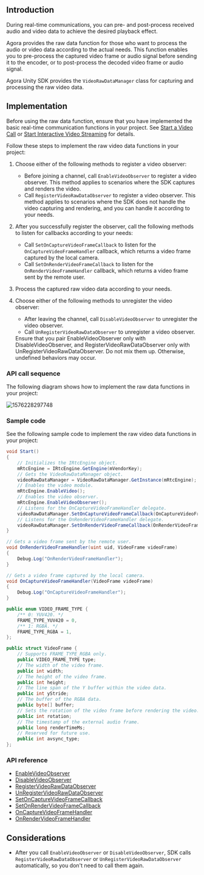 <PlatformWrapper platform="unity">

## Introduction

During real-time communications, you can pre- and post-process received audio and video data to achieve the desired playback effect.

Agora provides the raw data function for those who want to process the audio or video data according to the actual needs. This function enables you to pre-process the captured video frame or audio signal before sending it to the encoder, or to post-process the decoded video frame or audio signal.

Agora Unity SDK provides the `VideoRawDataManager` class for capturing and processing the raw video data.

## Implementation

Before using the raw data function, ensure that you have implemented the basic real-time communication functions in your project. See [Start a Video Call](/3.7.1/video-calling/quickstart-guide/get-started-sdk) or [Start Interactive Video Streaming](../quickstart-guide/start-video-streaming) for details.

Follow these steps to implement the raw video data functions in your project:

1. Choose either of the following methods to register a video observer:
   - Before joining a channel, call `EnableVideoObserver` to register a video observer. This method applies to scenarios where the SDK captures and renders the video.
   - Call `RegisterVideoRawDataObserver` to register a video observer. This method applies to scenarios where the SDK does not handle the video capturing and rendering, and you can handle it according to your needs.

2. After you successfully register the observer, call the following methods to listen for callbacks according to your needs:
   - Call `SetOnCaptureVideoFrameCallback` to listen for the `OnCaptureVideoFrameHandler` callback, which returns a video frame captured by the local camera.
   - Call `SetOnRenderVideoFrameCallback` to listen for the `OnRenderVideoFrameHandler` callback, which returns a video frame sent by the remote user.
3. Process the captured raw video data according to your needs.
4. Choose either of the following methods to unregister the video observer:
   - After leaving the channel, call `DisableVideoObserver` to unregister the video observer.
   - Call `UnRegisterVideoRawDataObserver` to unregister a video observer.
   <div class="alert note">Ensure that you pair EnableVideoObserver only with DisableVideoObserver, and RegisterVideoRawDataObserver only with UnRegisterVideoRawDataObserver. Do not mix them up. Otherwise, undefined behaviors may occur.</div>

### API call sequence

The following diagram shows how to implement the raw data functions in your project:

![1576228297748](https://web-cdn.agora.io/docs-files/1576228297748)

### Sample code

See the following sample code to implement the raw video data functions in your project:

```csharp
void Start()
{
    // Initializes the IRtcEngine object.
    mRtcEngine = IRtcEngine.GetEngine(mVendorKey);
    // Gets the VideoRawDataManager object.
    videoRawDataManager = VideoRawDataManager.GetInstance(mRtcEngine);
    // Enables the video module.
    mRtcEngine.EnableVideo();
    // Enables the video observer.
    mRtcEngine.EnableVideoObserver();
    // Listens for the OnCaptureVideoFrameHandler delegate.
    videoRawDataManager.SetOnCaptureVideoFrameCallback(OnCaptureVideoFrameHandler);
    // Listens for the OnRenderVideoFrameHandler delegate.
    videoRawDataManager.SetOnRenderVideoFrameCallback(OnRenderVideoFrameHandler);
}

// Gets a video frame sent by the remote user.
void OnRenderVideoFrameHandler(uint uid, VideoFrame videoFrame)
{
    Debug.Log("OnRenderVideoFrameHandler");
}

// Gets a video frame captured by the local camera.
void OnCaptureVideoFrameHandler(VideoFrame videoFrame)
{
    Debug.Log("OnCaptureVideoFrameHandler");
}

public enum VIDEO_FRAME_TYPE {
    /** 0: YUV420. */
    FRAME_TYPE_YUV420 = 0,
    /** 1: RGBA. */
    FRAME_TYPE_RGBA = 1,
};

public struct VideoFrame {
    // Supports FRAME_TYPE_RGBA only.
    public VIDEO_FRAME_TYPE type;
    // The width of the video frame.
    public int width;
    // The height of the video frame.
    public int height;
    // The line span of the Y buffer within the video data.
    public int yStride;
    // The buffer of the RGBA data.
    public byte[] buffer;
    // Sets the rotation of the video frame before rendering the video. Supports 0, 90, 180, 270 degrees clockwise.
    public int rotation;
    // The timestamp of the external audio frame.
    public long renderTimeMs;
    // Reserved for future use.
    public int avsync_type;
};
```


### API reference

- [EnableVideoObserver](https://docs.agora.io/en/Interactive%20Broadcast/API%20Reference/unity/classagora__gaming__rtc_1_1_i_rtc_engine.html#ace979cd59611a0cc39e13f8ea33c0f7c)
- [DisableVideoObserver](https://docs.agora.io/en/Interactive%20Broadcast/API%20Reference/unity/classagora__gaming__rtc_1_1_i_rtc_engine.html#ace613c4deed4548ee30a80a18a7007df)
- [RegisterVideoRawDataObserver](https://docs.agora.io/en/Interactive%20Broadcast/API%20Reference/unity/classagora__gaming__rtc_1_1_video_raw_data_manager.html#ad2fddfb037739fdcb5cdd245caeb12f0)
- [UnRegisterVideoRawDataObserver](https://docs.agora.io/en/Interactive%20Broadcast/API%20Reference/unity/classagora__gaming__rtc_1_1_video_raw_data_manager.html#ad485000862fc71f39889f826f1353ba3)
- [SetOnCaptureVideoFrameCallback](https://docs.agora.io/en/Interactive%20Broadcast/API%20Reference/unity/classagora__gaming__rtc_1_1_video_raw_data_manager.html#a86b6c82c97dbe94f7a11839506a09109)
- [SetOnRenderVideoFrameCallback](https://docs.agora.io/en/Interactive%20Broadcast/API%20Reference/unity/classagora__gaming__rtc_1_1_video_raw_data_manager.html#ad7516aa3de9f25b208fe2aa9baf56097)
- [OnCaptureVideoFrameHandler](https://docs.agora.io/en/Interactive%20Broadcast/API%20Reference/unity/classagora__gaming__rtc_1_1_video_raw_data_manager.html#a7173eb3a85e986f50696732076c811b9)
- [OnRenderVideoFrameHandler](https://docs.agora.io/en/Interactive%20Broadcast/API%20Reference/unity/classagora__gaming__rtc_1_1_video_raw_data_manager.html#a2ad89cb34bf7ca354ee71a35985bb5c7)

## Considerations

- After you call `EnableVideoObserver` or `DisableVideoObserver`, SDK calls `RegisterVideoRawDataObserver` or `UnRegisterVideoRawDataObserver` automatically, so you don't need to call them again.

</PlatformWrapper>